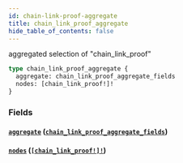 ```yaml
---
id: chain-link-proof-aggregate
title: chain_link_proof_aggregate
hide_table_of_contents: false
---
```


aggregated selection of "chain_link_proof"

```graphql
type chain_link_proof_aggregate {
  aggregate: chain_link_proof_aggregate_fields
  nodes: [chain_link_proof!]!
}
```

### Fields

#### [`aggregate`](#) ([`chain_link_proof_aggregate_fields`](../objects/chain-link-proof-aggregate-fields))

#### [`nodes`](#) ([`[chain_link_proof!]!`](../objects/chain-link-proof))
